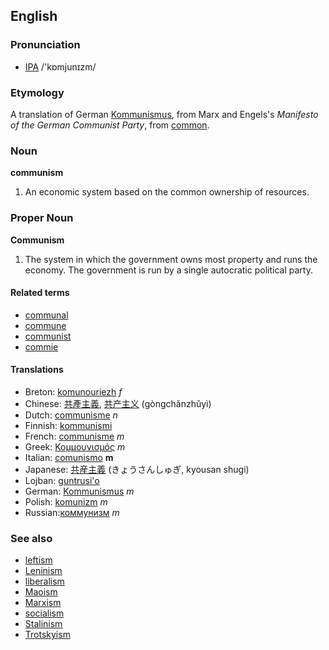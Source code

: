 ==English==
===Pronunciation===
* [[IPA]] /'kɒmjunɪzm/
===Etymology===
A translation of German [[Kommunismus]], from Marx and Engels's ''Manifesto of the German Communist Party'', from [[common]].
===Noun===
'''communism'''
#An economic system based on the common ownership of resources. 
===Proper Noun===
'''Communism'''
#The system in which the government owns most property and runs the economy. The government is run by a single autocratic political party.

====Related terms====
*[[communal]]
*[[commune]]
*[[communist]]
*[[commie]]

====Translations====
*Breton: [[komunouriezh]] ''f''
*Chinese: [[共產主義]], [[共产主义]] (gòngchǎnzhǔyì)
*Dutch: [[communisme]] ''n''
*Finnish: [[kommunismi]]
*French: [[communisme]] ''m''
*Greek: [[Κομμουνισμός]] ''m''
*Italian: [[comunismo]] '''m'''
*Japanese: [[共産主義]] (きょうさんしゅぎ, kyousan shugi)
*Lojban: [[guntrusi'o]]
*German: [[Kommunismus]] ''m''
*Polish: [[komunizm]] ''m''
*Russian:[[коммунизм]] ''m''

===See also===
*[[leftism]]
*[[Leninism]]
*[[liberalism]]
*[[Maoism]]
*[[Marxism]]
*[[socialism]]
*[[Stalinism]]
*[[Trotskyism]]